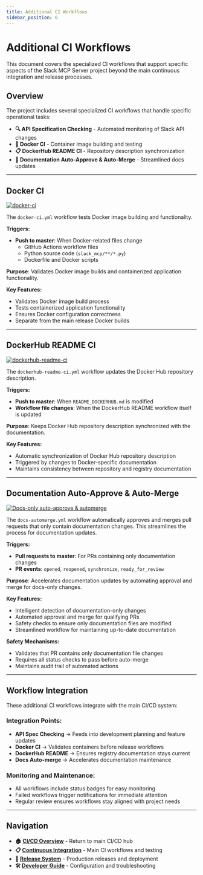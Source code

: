 ```yaml
---
title: Additional CI Workflows
sidebar_position: 6
---
```


# Additional CI Workflows

This document covers the specialized CI workflows that support specific aspects of the Slack MCP Server project beyond the main continuous integration and release processes.

## Overview

The project includes several specialized CI workflows that handle specific operational tasks:

- **🔍 API Specification Checking** - Automated monitoring of Slack API changes
- **🐳 Docker CI** - Container image building and testing
- **📋 DockerHub README CI** - Repository description synchronization
- **🤖 Documentation Auto-Approve & Auto-Merge** - Streamlined docs updates

---

## Docker CI

[![docker-ci](https://github.com/Chisanan232/slack-mcp-server/actions/workflows/docker-ci.yml/badge.svg)](https://github.com/Chisanan232/slack-mcp-server/actions/workflows/docker-ci.yml)

The `docker-ci.yml` workflow tests Docker image building and functionality.

**Triggers:**
- **Push to master**: When Docker-related files change
  - GitHub Actions workflow files
  - Python source code (`slack_mcp/**/*.py`)
  - Dockerfile and Docker scripts

**Purpose**: Validates Docker image builds and containerized application functionality.

**Key Features:**
- Validates Docker image build process
- Tests containerized application functionality
- Ensures Docker configuration correctness
- Separate from the main release Docker builds

---

## DockerHub README CI

[![dockerhub-readme-ci](https://github.com/Chisanan232/slack-mcp-server/actions/workflows/dockerhub-readme-ci.yml/badge.svg)](https://github.com/Chisanan232/slack-mcp-server/actions/workflows/dockerhub-readme-ci.yml)

The `dockerhub-readme-ci.yml` workflow updates the Docker Hub repository description.

**Triggers:**
- **Push to master**: When `README_DOCKERHUB.md` is modified
- **Workflow file changes**: When the DockerHub README workflow itself is updated

**Purpose**: Keeps Docker Hub repository description synchronized with the documentation.

**Key Features:**
- Automatic synchronization of Docker Hub repository description
- Triggered by changes to Docker-specific documentation
- Maintains consistency between repository and registry documentation

---

## Documentation Auto-Approve & Auto-Merge

[![Docs-only auto-approve & automerge](https://github.com/Chisanan232/slack-mcp-server/actions/workflows/docs-automerge.yml/badge.svg)](https://github.com/Chisanan232/slack-mcp-server/actions/workflows/docs-automerge.yml)

The `docs-automerge.yml` workflow automatically approves and merges pull requests that only contain documentation changes. This streamlines the process for documentation updates.

**Triggers:**
- **Pull requests to master**: For PRs containing only documentation changes
- **PR events**: `opened`, `reopened`, `synchronize`, `ready_for_review`

**Purpose**: Accelerates documentation updates by automating approval and merge for docs-only changes.

**Key Features:**
- Intelligent detection of documentation-only changes
- Automated approval and merge for qualifying PRs
- Safety checks to ensure only documentation files are modified
- Streamlined workflow for maintaining up-to-date documentation

**Safety Mechanisms:**
- Validates that PR contains only documentation file changes
- Requires all status checks to pass before auto-merge
- Maintains audit trail of automated actions

---

## Workflow Integration

These additional CI workflows integrate with the main CI/CD system:

### **Integration Points:**
- **API Spec Checking** → Feeds into development planning and feature updates
- **Docker CI** → Validates containers before release workflows 
- **DockerHub README** → Ensures registry documentation stays current
- **Docs Auto-merge** → Accelerates documentation maintenance

### **Monitoring and Maintenance:**
- All workflows include status badges for easy monitoring
- Failed workflows trigger notifications for immediate attention
- Regular review ensures workflows stay aligned with project needs

---

## Navigation

- **🏠 [CI/CD Overview](./index)** - Return to main CI/CD hub
- **📋 [Continuous Integration](./continuous-integration)** - Main CI workflows and testing
- **🔄 [Release System](./release-system)** - Production releases and deployment
- **🛠️ [Developer Guide](./developer-guide)** - Configuration and troubleshooting
